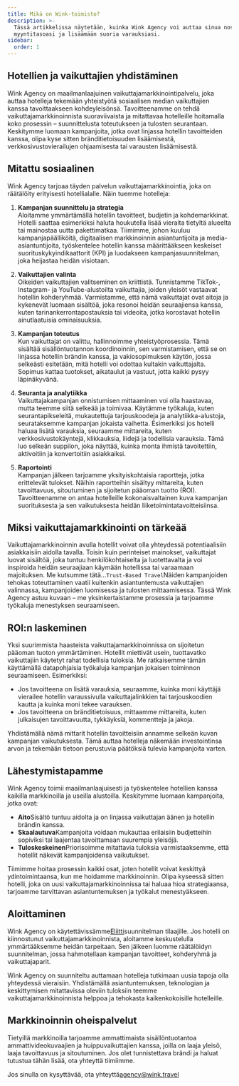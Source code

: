 ```yaml
---
title: Mikä on Wink-toimisto?
description: >-
  Tässä artikkelissa näytetään, kuinka Wink Agency voi auttaa sinua nostamaan
  myyntitasoasi ja lisäämään suoria varauksiasi.
sidebar:
  order: 1
---
```


## Hotellien ja vaikuttajien yhdistäminen

Wink Agency on maailmanlaajuinen vaikuttajamarkkinointipalvelu, joka auttaa hotelleja tekemään yhteistyötä sosiaalisen median vaikuttajien kanssa tavoittaakseen kohdeyleisönsä. Tavoitteenamme on tehdä vaikuttajamarkkinoinnista suoraviivaista ja mitattavaa hotelleille hoitamalla koko prosessin – suunnittelusta toteutukseen ja tulosten seurantaan. Keskitymme luomaan kampanjoita, jotka ovat linjassa hotellin tavoitteiden kanssa, olipa kyse sitten bränditietoisuuden lisäämisestä, verkkosivustovierailujen ohjaamisesta tai varausten lisäämisestä.

## Mitattu sosiaalinen

Wink Agency tarjoaa täyden palvelun vaikuttajamarkkinointia, joka on räätälöity erityisesti hotellialalle. Näin tuemme hotelleja:

1. **Kampanjan suunnittelu ja strategia**\
   Aloitamme ymmärtämällä hotellin tavoitteet, budjetin ja kohdemarkkinat. Hotelli saattaa esimerkiksi haluta houkutella lisää vieraita tietyltä alueelta tai mainostaa uutta pakettimatkaa. Tiimimme, johon kuuluu kampanjapäälliköitä, digitaalisen markkinoinnin asiantuntijoita ja media-asiantuntijoita, työskentelee hotellin kanssa määrittääkseen keskeiset suorituskykyindikaattorit (KPI) ja luodakseen kampanjasuunnitelman, joka heijastaa heidän visiotaan.

2. **Vaikuttajien valinta**\
   Oikeiden vaikuttajien valitseminen on kriittistä. Tunnistamme TikTok-, Instagram- ja YouTube-alustoilta vaikuttajia, joiden yleisöt vastaavat hotellin kohderyhmää. Varmistamme, että nämä vaikuttajat ovat aitoja ja kykenevät luomaan sisältöä, joka resonoi heidän seuraajiensa kanssa, kuten tarinankerrontapostauksia tai videoita, jotka korostavat hotellin ainutlaatuisia ominaisuuksia.

3. **Kampanjan toteutus**\
   Kun vaikuttajat on valittu, hallinnoimme yhteistyöprosessia. Tämä sisältää sisällöntuotannon koordinoinnin, sen varmistamisen, että se on linjassa hotellin brändin kanssa, ja vakiosopimuksen käytön, jossa selkeästi esitetään, mitä hotelli voi odottaa kultakin vaikuttajalta. Sopimus kattaa tuotokset, aikataulut ja vastuut, jotta kaikki pysyy läpinäkyvänä.

4. **Seuranta ja analytiikka**\
   Vaikuttajakampanjan onnistumisen mittaaminen voi olla haastavaa, mutta teemme siitä selkeää ja toimivaa. Käytämme työkaluja, kuten seurantapikseleitä, mukautettuja tarjouskoodeja ja analytiikka-alustoja, seurataksemme kampanjan jokaista vaihetta. Esimerkiksi jos hotelli haluaa lisätä varauksia, seuraamme mittareita, kuten verkkosivustokäyntejä, klikkauksia, liidejä ja todellisia varauksia. Tämä luo selkeän suppilon, joka näyttää, kuinka monta ihmistä tavoitettiin, aktivoitiin ja konvertoitiin asiakkaiksi.

5. **Raportointi**\
   Kampanjan jälkeen tarjoamme yksityiskohtaisia ​​raportteja, jotka erittelevät tulokset. Näihin raportteihin sisältyy mittareita, kuten tavoittavuus, sitoutuminen ja sijoitetun pääoman tuotto (ROI). Tavoitteenamme on antaa hotelleille kokonaisvaltainen kuva kampanjan suorituksesta ja sen vaikutuksesta heidän liiketoimintatavoitteisiinsa.

## Miksi vaikuttajamarkkinointi on tärkeää

Vaikuttajamarkkinoinnin avulla hotellit voivat olla yhteydessä potentiaalisiin asiakkaisiin aidolla tavalla. Toisin kuin perinteiset mainokset, vaikuttajat luovat sisältöä, joka tuntuu henkilökohtaiselta ja luotettavalta ja voi inspiroida heidän seuraajiaan käymään hotellissa tai varaamaan majoituksen. Me kutsumme tätä…`Trust-Based Travel`Näiden kampanjoiden tehokas toteuttaminen vaatii kuitenkin asiantuntemusta vaikuttajien valinnassa, kampanjoiden luomisessa ja tulosten mittaamisessa. Tässä Wink Agency astuu kuvaan – me yksinkertaistamme prosessia ja tarjoamme työkaluja menestyksen seuraamiseen.

## ROI:n laskeminen

Yksi suurimmista haasteista vaikuttajamarkkinoinnissa on sijoitetun pääoman tuoton ymmärtäminen. Hotellit miettivät usein, tuottavatko vaikuttajiin käytetyt rahat todellisia tuloksia. Me ratkaisemme tämän käyttämällä datapohjaisia ​​työkaluja kampanjan jokaisen toiminnon seuraamiseen. Esimerkiksi:

* Jos tavoitteena on lisätä varauksia, seuraamme, kuinka moni käyttäjä vierailee hotellin varaussivulla vaikuttajalinkkien tai tarjouskoodien kautta ja kuinka moni tekee varauksen.
* Jos tavoitteena on bränditietoisuus, mittaamme mittareita, kuten julkaisujen tavoittavuutta, tykkäyksiä, kommentteja ja jakoja.

Yhdistämällä nämä mittarit hotellin tavoitteisiin annamme selkeän kuvan kampanjan vaikutuksesta. Tämä auttaa hotelleja näkemään investointinsa arvon ja tekemään tietoon perustuvia päätöksiä tulevia kampanjoita varten.

## Lähestymistapamme

Wink Agency toimii maailmanlaajuisesti ja työskentelee hotellien kanssa kaikilla markkinoilla ja useilla alustoilla. Keskitymme luomaan kampanjoita, jotka ovat:

* **Aito**Sisältö tuntuu aidolta ja on linjassa vaikuttajan äänen ja hotellin brändin kanssa.
* **Skaalautuva**Kampanjoita voidaan mukauttaa erilaisiin budjetteihin sopiviksi tai laajentaa tavoittamaan suurempia yleisöjä.
* **Tuloskeskeinen**Priorisoimme mitattavia tuloksia varmistaaksemme, että hotellit näkevät kampanjoidensa vaikutukset.

Tiimimme hoitaa prosessin kaikki osat, joten hotellit voivat keskittyä ydintoimintaansa, kun me hoidamme markkinoinnin. Olipa kyseessä sitten hotelli, joka on uusi vaikuttajamarkkinoinnissa tai haluaa hioa strategiaansa, tarjoamme tarvittavan asiantuntemuksen ja työkalut menestyäkseen.

## Aloittaminen

Wink Agency on käytettävissämme[Eliitti](/managed-social/what-is-managed-social/#subscription-tiers)suunnitelman tilaajille.
Jos hotelli on kiinnostunut vaikuttajamarkkinoinnista, aloitamme keskustelulla ymmärtääksemme heidän tarpeitaan.
Sen jälkeen luomme räätälöidyn suunnitelman, jossa hahmotellaan kampanjan tavoitteet, kohderyhmä ja vaikuttajaparit.

Wink Agency on suunniteltu auttamaan hotelleja tutkimaan uusia tapoja olla yhteydessä vieraisiin. Yhdistämällä asiantuntemuksen, teknologian ja keskittymisen mitattavissa oleviin tuloksiin teemme vaikuttajamarkkinoinnista helppoa ja tehokasta kaikenkokoisille hotelleille.

## Markkinoinnin oheispalvelut

Tietyillä markkinoilla tarjoamme ammattimaista sisällöntuotantoa ammattivideokuvaajien ja huippuvaikuttajien kanssa, joilla on laaja yleisö, laaja tavoittavuus ja sitoutuminen. Jos olet tunnistettava brändi ja haluat tutustua tähän lisää, ota yhteyttä tiimiimme.

Jos sinulla on kysyttävää, ota yhteyttä[agency@wink.travel](mailto://agency@wink.travel)

